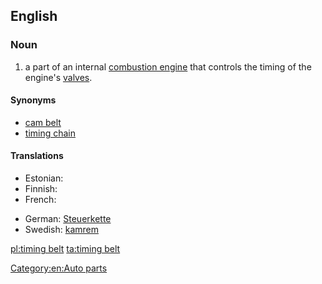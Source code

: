 ==English==
{{wikipedia}}
===Noun===
{{en-noun}}

#a part of an internal [[combustion engine]] that controls the timing of the engine's [[valve]]s.

====Synonyms====
*[[cam belt]]
*[[timing chain]]

====Translations====
{{trans-top|a part of an internal combustion engine}}
* Estonian: {{t|et|hammasrihm}}
* Finnish: {{t-|fi|jakohihna}}
* French: {{t|fr|courroie de distribution|f}}
{{trans-mid}}
* German: [[Steuerkette]]
* Swedish: [[kamrem]]
{{trans-bottom}}

[[Category:en:Auto parts]]

[[pl:timing belt]]
[[ta:timing belt]]